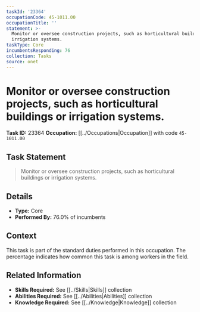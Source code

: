 ```yaml
---
taskId: '23364'
occupationCode: 45-1011.00
occupationTitle: ''
statement: >-
  Monitor or oversee construction projects, such as horticultural buildings or
  irrigation systems.
taskType: Core
incumbentsResponding: 76
collection: Tasks
source: onet
---
```

# Monitor or oversee construction projects, such as horticultural buildings or irrigation systems.

**Task ID:** 23364
**Occupation:** [[../Occupations|Occupation]] with code `45-1011.00`

## Task Statement

> Monitor or oversee construction projects, such as horticultural buildings or irrigation systems.

## Details

- **Type:** Core
- **Performed By:** 76.0% of incumbents

## Context

This task is part of the standard duties performed in this occupation. The percentage indicates how common this task is among workers in the field.

## Related Information

- **Skills Required:** See [[../Skills|Skills]] collection
- **Abilities Required:** See [[../Abilities|Abilities]] collection
- **Knowledge Required:** See [[../Knowledge|Knowledge]] collection

